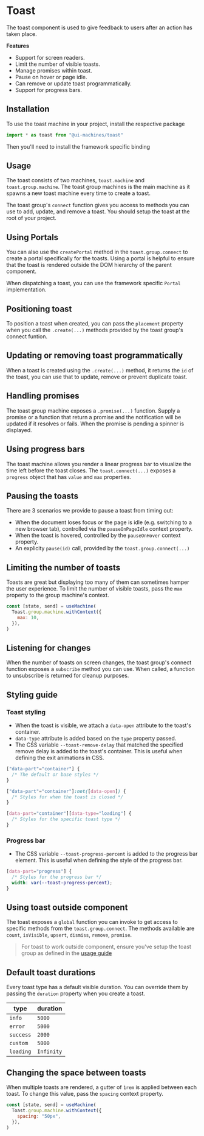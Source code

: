# Toast

The toast component is used to give feedback to users after an action has taken
place.

**Features**

- Support for screen readers.
- Limit the number of visible toasts.
- Manage promises within toast.
- Pause on hover or page idle.
- Can remove or update toast programmatically.
- Support for progress bars.

## Installation

To use the toast machine in your project, install the respective package

```jsx
import * as toast from "@ui-machines/toast"
```

Then you'll need to install the framework specific binding

<CodeSnippet id="toast/installation.mdx" />

## Usage

The toast consists of two machines, `toast.machine` and `toast.group.machine`.
The toast group machines is the main machine as it spawns a new toast machine
every time to create a toast.

The toast group's `connect` function gives you access to methods you can use to
add, update, and remove a toast. You should setup the toast at the root of your
project.

<CodeSnippet id="toast/usage.mdx" />

## Using Portals

You can also use the `createPortal` method in the `toast.group.connect` to
create a portal specifically for the toasts. Using a portal is helpful to ensure
that the toast is rendered outside the DOM hierarchy of the parent component.

When dispatching a toast, you can use the framework specific `Portal`
implementation.

<CodeSnippet id="toast/using-portals.mdx" />

## Positioning toast

To position a toast when created, you can pass the `placement` property when you
call the `.create(...)` methods provided by the toast group's connect funtion.

<CodeSnippet id="toast/position-toast.mdx" />

## Updating or removing toast programmatically

When a toast is created using the `.create(...)` method, it returns the `id` of
the toast, you can use that to update, remove or prevent duplicate toast.

<CodeSnippet id="toast/programmatic-control.mdx" />

## Handling promises

The toast group machine exposes a `.promise(...)` function. Supply a promise or
a function that return a promise and the notification will be updated if it
resolves or fails. When the promise is pending a spinner is displayed.

## Using progress bars

The toast machine allows you render a linear progress bar to visualize the time
left before the toast closes. The `toast.connect(...)` exposes a `progress`
object that has `value` and `max` properties.

<CodeSnippet id="toast/progress-bars.mdx" />

## Pausing the toasts

There are 3 scenarios we provide to pause a toast from timing out:

- When the document loses focus or the page is idle (e.g. switching to a new
  browser tab), controlled via the `pauseOnPageIdle` context property.
- When the toast is hovered, controlled by the `pauseOnHover` context property.
- An explicity `pause(id)` call, provided by the `toast.group.connect(...)`

<CodeSnippet id="toast/pausing-toast.mdx" />

## Limiting the number of toasts

Toasts are great but displaying too many of them can sometimes hamper the user
experience. To limit the number of visible toasts, pass the `max` property to
the group machine's context.

```jsx
const [state, send] = useMachine(
  Toast.group.machine.withContext({
    max: 10,
  }),
)
```

## Listening for changes

When the number of toasts on screen changes, the toast group's connect function
exposes a `subscribe` method you can use. When called, a function to unsubscribe
is returned for cleanup purposes.

<CodeSnippet id="toast/subscribe-function.mdx" />

## Styling guide

### Toast styling

- When the toast is visible, we attach a `data-open` attribute to the toast's
  container.
- `data-type` attribute is added based on the `type` property passed.
- The CSS variable `--toast-remove-delay` that matched the specified remove
  delay is added to the toast's container. This is useful when defining the exit
  animations in CSS.

```css
["data-part"="container"] {
  /* The default or base styles */
}

["data-part"="container"]:not([data-open]) {
  /* Styles for when the toast is closed */
}

[data-part="container"][data-type="loading"] {
  /* Styles for the specific toast type */
}
```

### Progress bar

- The CSS variable `--toast-progress-percent` is added to the progress bar
  element. This is useful when defining the style of the progress bar.

```css
[data-part="progress"] {
  /* Styles for the progress bar */
  width: var(--toast-progress-percent);
}
```

## Using toast outside component

The toast exposes a `global` function you can invoke to get access to specific
methods from the `toast.group.connect`. The methods available are `count`,
`isVisible`, `upsert`, `dismiss`, `remove`, `promise`.

> For toast to work outside component, ensure you've setup the toast group as
> defined in the [usage guide](#usage)

<CodeSnippet id="toast/global-function.mdx" />

## Default toast durations

Every toast type has a default visible duration. You can override them by
passing the `duration` property when you create a toast.

| type      | duration   |
| --------- | ---------- |
| `info`    | `5000`     |
| `error`   | `5000`     |
| `success` | `2000`     |
| `custom`  | `5000`     |
| `loading` | `Infinity` |

## Changing the space between toasts

When multiple toasts are rendered, a gutter of `1rem` is applied between each
toast. To change this value, pass the `spacing` context property.

```jsx
const [state, send] = useMachine(
  Toast.group.machine.withContext({
    spacing: "50px",
  }),
)
```
